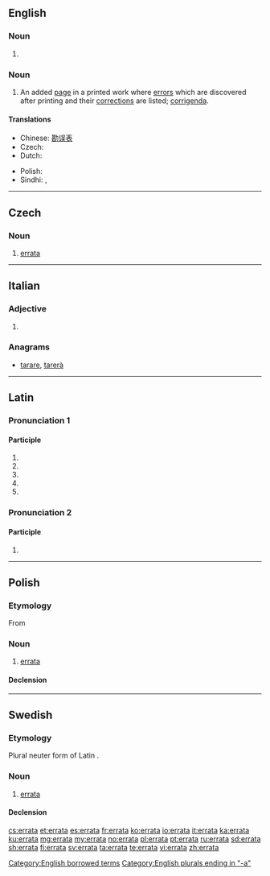 ==English==

===Noun===
{{head|en|noun plural form}}

# {{plural of|erratum|lang=en}}

===Noun===
{{head|en|noun}}

# An added [[page]] in a printed work where [[error]]s which are discovered after printing and their [[correction]]s are listed; [[corrigenda]].

====Translations====
{{trans-top|an added page in a printed work}}
* Chinese: [[勘误表]]
* Czech: {{t+|cs|errata|n}}
* Dutch: {{t|nl|errata}}
{{trans-mid}}
* Polish: {{l|pl|errata}} {{g|f}}
* Sindhi: {{t+|sd|چُڪَنامو|m}}, {{l|sd|ڀُلَنامو|m}}
{{trans-bottom}}

[[Category:English borrowed terms]]
[[Category:English plurals ending in "-a"]]

----

==Czech==

===Noun===
{{cs-noun|g=n}}

# [[#English|errata]] {{gloss|an added page in a printed work where errors which are discovered after printing and their corrections are listed}}

----

==Italian==

===Adjective===
{{head|it|adjective form}}

# {{feminine singular of|errato|lang=it}}

===Anagrams===
* [[tarare#Italian|tarare]], [[tarerà#Italian|tarerà]]

----

==Latin==

===Pronunciation 1===
{{rfc-pron-n|Pronunciation 1|lang=la}}

====Participle====
{{la-part-form|errāta}}
# {{inflection of|errātus||nom|f|s|lang=la}}
# {{inflection of|errātus||nom|n|p|lang=la}}
# {{inflection of|errātus||acc|n|p|lang=la}}
# {{inflection of|errātus||voc|f|s|lang=la}}
# {{inflection of|errātus||voc|n|p|lang=la}}

===Pronunciation 2===

====Participle====
{{la-part-form|errātā}}
# {{inflection of|errātus||abl|f|s|lang=la}}

----

==Polish==

===Etymology===
From {{etyl|la|pl}}

===Noun===
{{pl-noun|f}}

# [[#English|errata]]

====Declension====
{{pl-decl-noun-f|erra|t}}

----

==Swedish==

===Etymology===
Plural neuter form of Latin {{l|la|erratus}}.

===Noun===
{{sv-noun|c}}

# [[#English|errata]]

====Declension====
{{sv-noun-reg-or|1=errat}}

[[cs:errata]]
[[et:errata]]
[[es:errata]]
[[fr:errata]]
[[ko:errata]]
[[io:errata]]
[[it:errata]]
[[ka:errata]]
[[ku:errata]]
[[mg:errata]]
[[my:errata]]
[[no:errata]]
[[pl:errata]]
[[pt:errata]]
[[ru:errata]]
[[sd:errata]]
[[sh:errata]]
[[fi:errata]]
[[sv:errata]]
[[ta:errata]]
[[te:errata]]
[[vi:errata]]
[[zh:errata]]